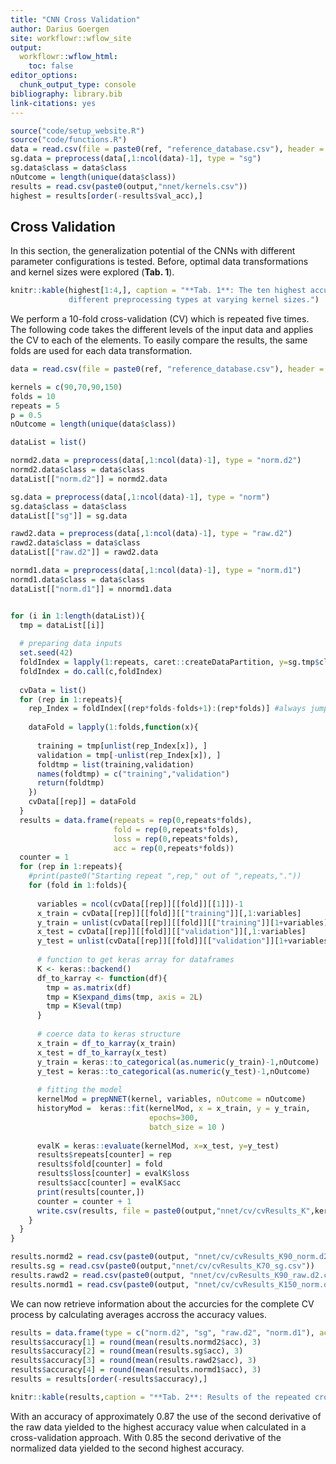 ```yaml
---
title: "CNN Cross Validation"
author: Darius Goergen
site: workflowr::wflow_site
output:
  workflowr::wflow_html:
    toc: false
editor_options:
  chunk_output_type: console
bibliography: library.bib
link-citations: yes
---
```


```r
source("code/setup_website.R")
source("code/functions.R")
data = read.csv(file = paste0(ref, "reference_database.csv"), header = TRUE)
sg.data = preprocess(data[,1:ncol(data)-1], type = "sg")
sg.data$class = data$class
nOutcome = length(unique(data$class))
results = read.csv(paste0(output,"nnet/kernels.csv"))
highest = results[order(-results$val_acc),]
```
## Cross Validation

In this section, the generalization potential of the CNNs with different parameter 
configurations is tested. Before, optimal data transformations and kernel sizes were explored (**Tab. 1**).

```r
knitr::kable(highest[1:4,], caption = "**Tab. 1**: The ten highest accuracy results for 
             different preprocessing types at varying kernel sizes.")
```

We perform a 10-fold cross-validation (CV) which is repeated five times. 
The following code takes the different levels of the input data and applies 
the CV to each of the elements. To easily compare the results, the same folds are used 
for each data transformation.

```r

data = read.csv(file = paste0(ref, "reference_database.csv"), header = TRUE)

kernels = c(90,70,90,150)
folds = 10
repeats = 5
p = 0.5
nOutcome = length(unique(data$class))

dataList = list()

normd2.data = preprocess(data[,1:ncol(data)-1], type = "norm.d2")
normd2.data$class = data$class
dataList[["norm.d2"]] = normd2.data

sg.data = preprocess(data[,1:ncol(data)-1], type = "norm")
sg.data$class = data$class
dataList[["sg"]] = sg.data

rawd2.data = preprocess(data[,1:ncol(data)-1], type = "raw.d2")
rawd2.data$class = data$class
dataList[["raw.d2"]] = rawd2.data

normd1.data = preprocess(data[,1:ncol(data)-1], type = "norm.d1")
normd1.data$class = data$class
dataList[["norm.d1"]] = nnormd1.data


for (i in 1:length(dataList)){
  tmp = dataList[[i]]
  
  # preparing data inputs
  set.seed(42)
  foldIndex = lapply(1:repeats, caret::createDataPartition, y=sg.tmp$class, times = folds, p=p)
  foldIndex = do.call(c,foldIndex)
  
  cvData = list()
  for (rep in 1:repeats){
    rep_Index = foldIndex[(rep*folds-folds+1):(rep*folds)] #always jump to the correct number of folds forward for each repeat
    
    dataFold = lapply(1:folds,function(x){
      
      training = tmp[unlist(rep_Index[x]), ]
      validation = tmp[-unlist(rep_Index[x]), ]
      foldtmp = list(training,validation)
      names(foldtmp) = c("training","validation")
      return(foldtmp)
    })
    cvData[[rep]] = dataFold
  }
  results = data.frame(repeats = rep(0,repeats*folds),
                       fold = rep(0,repeats*folds),
                       loss = rep(0,repeats*folds),
                       acc = rep(0,repeats*folds))
  counter = 1
  for (rep in 1:repeats){
    #print(paste0("Starting repeat ",rep," out of ",repeats,"."))
    for (fold in 1:folds){
      
      variables = ncol(cvData[[rep]][[fold]][[1]])-1
      x_train = cvData[[rep]][[fold]][["training"]][,1:variables]
      y_train = unlist(cvData[[rep]][[fold]][["training"]][1+variables])
      x_test = cvData[[rep]][[fold]][["validation"]][,1:variables]
      y_test = unlist(cvData[[rep]][[fold]][["validation"]][1+variables])
      
      # function to get keras array for dataframes
      K <- keras::backend()
      df_to_karray <- function(df){
        tmp = as.matrix(df)
        tmp = K$expand_dims(tmp, axis = 2L)
        tmp = K$eval(tmp)
      }
      
      # coerce data to keras structure
      x_train = df_to_karray(x_train)
      x_test = df_to_karray(x_test)
      y_train = keras::to_categorical(as.numeric(y_train)-1,nOutcome)
      y_test = keras::to_categorical(as.numeric(y_test)-1,nOutcome)
      
      # fitting the model
      kernelMod = prepNNET(kernel, variables, nOutcome = nOutcome)
      historyMod =  keras::fit(kernelMod, x = x_train, y = y_train,
                               epochs=300,
                               batch_size = 10 )
      
      evalK = keras::evaluate(kernelMod, x=x_test, y=y_test)
      results$repeats[counter] = rep
      results$fold[counter] = fold
      results$loss[counter] = evalK$loss
      results$acc[counter] = evalK$acc
      print(results[counter,])
      counter = counter + 1
      write.csv(results, file = paste0(output,"nnet/cv/cvResults_K",kernel,".csv"))
    }
  }
}

```
```r
results.normd2 = read.csv(paste0(output, "nnet/cv/cvResults_K90_norm.d2.csv"))
results.sg = read.csv(paste0(output,"nnet/cv/cvResults_K70_sg.csv"))
results.rawd2 = read.csv(paste0(output, "nnet/cv/cvResults_K90_raw.d2.csv"))
results.normd1 = read.csv(paste0(output, "nnet/cv/cvResults_K150_norm.d1.csv"))
```

We can now retrieve information about the accurcies for the complete CV
process by calculating averages accross the accuracy values. 

```r
results = data.frame(type = c("norm.d2", "sg", "raw.d2", "norm.d1"), accuracy = rep(0, 4))
results$accuracy[1] = round(mean(results.normd2$acc), 3)
results$accuracy[2] = round(mean(results.sg$acc), 3)
results$accuracy[3] = round(mean(results.rawd2$acc), 3)
results$accuracy[4] = round(mean(results.normd1$acc), 3)
results = results[order(-results$accuracy),]
```
```r
knitr::kable(results,caption = "**Tab. 2**: Results of the repeated cross-valiation for different preprocessing types.")
```

With an accuracy of approximately 0.87 the use of the second derivative of the raw
data yielded to the highest accuracy value when calculated in a cross-validation 
approach. With 0.85 the second derivative of the normalized data yielded to the 
second highest accuracy.



